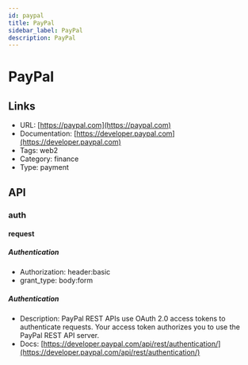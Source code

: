 ```yaml
---
id: paypal
title: PayPal
sidebar_label: PayPal
description: PayPal
---
```


# PayPal

## Links

* URL: [https://paypal.com](https://paypal.com)
* Documentation: [https://developer.paypal.com](https://developer.paypal.com)
* Tags: web2
* Category: finance
* Type: payment

## API

### auth

#### request

##### Authentication

* Authorization: header:basic
* grant_type: body:form

##### Authentication

* Description: PayPal REST APIs use OAuth 2.0 access tokens to authenticate requests. Your access token authorizes you to use the PayPal REST API server.
* Docs: [https://developer.paypal.com/api/rest/authentication/](https://developer.paypal.com/api/rest/authentication/)

